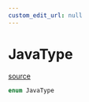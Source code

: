 ```yaml
---
custom_edit_url: null
---
```


# JavaType
<div className="doc-side">
<div className="doc-main-source">

[source](https://github.com/layline-io/layline-doc/blob/42f6cb9/projects/layline/src/Enum/JavaType.ts#L1)

</div>
</div>

```ts
enum JavaType
```
